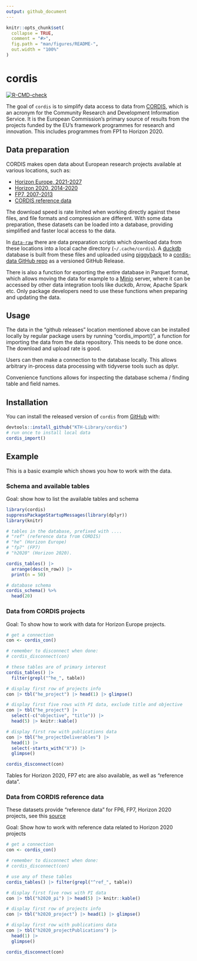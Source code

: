```yaml
---
output: github_document
---
```


<!-- README.md is generated from README.Rmd. Please edit that file -->

```r
knitr::opts_chunk$set(
  collapse = TRUE,
  comment = "#>",
  fig.path = "man/figures/README-",
  out.width = "100%"
)
```

# cordis

<!-- badges: start -->
[![R-CMD-check](https://github.com/KTH-Library/cordis/actions/workflows/R-CMD-check.yaml/badge.svg)](https://github.com/KTH-Library/cordis/actions/workflows/R-CMD-check.yaml)
<!-- badges: end --> 

The goal of `cordis` is to simplify data access to data from [CORDIS](https://cordis.europa.eu/), which is an acronym for the Community Research and Development Information Service. It is the European Commission's primary source of results from the projects funded by the EU's framework programmes for research and innovation. This includes programmes from FP1 to Horizon 2020. 

## Data preparation

CORDIS makes open data about European research projects available at various locations, such as:

- [Horizon Europe, 2021-2027](https://data.europa.eu/data/datasets/cordis-eu-research-projects-under-horizon-europe-2021-2027?locale=en)
- [Horizon 2020, 2014-2020](https://data.europa.eu/88u/dataset/cordisH2020projects)
- [FP7, 2007-2013](https://data.europa.eu/88u/dataset/cordisfp7projects)
- [CORDIS reference data](http://data.europa.eu/data/datasets/cordisref-data)

The download speed is rate limited when working directly against these files, and file formats and compression are different. With some data preparation, these datasets can be loaded into a database, providing simplified and faster local access to the data.

In [`data-raw`](data-raw) there are data preparation scripts which download data from these locations into a local cache directory (`~/.cache/cordis`). A [duckdb](https://duckdb.org) database is built from these files and uploaded using [piggyback](https://github.com/ropensci/piggyback) to a [cordis-data GitHub repo](https://github.com/KTH-Library/cordis-data) as a versioned GitHub Release. 

There is also a function for exporting the entire database in Parquet format, which allows moving the data for example to a [Minio](https://min.io/) server, where it can be accessed by other data integration tools like duckdb, Arrow, Apache Spark etc. Only package developers need to use these functions when preparing and updating the data.

## Usage

The data in the "github releases" location mentioned above can be installed locally by regular package users by running "cordis_import()", a function for importing the data from the data repository. This needs to be done once. The download and upload rate is good.

Users can then make a connection to the database locally. This allows arbitrary in-process data processing with tidyverse tools such as dplyr.

Convenience functions allows for inspecting the database schema / finding table and field names. 

## Installation

You can install the released version of `cordis` from [GitHub](https://github.com/KTH-Library/cordis) with:

``` r
devtools::install_github("KTH-Library/cordis")
# run once to install local data
cordis_import()
```

## Example

This is a basic example which shows you how to work with the data.

### Schema and available tables

Goal: show how to list the available tables and schema

```r
library(cordis)
suppressPackageStartupMessages(library(dplyr))
library(knitr)

# tables in the database, prefixed with ....
# "ref" (reference data from CORDIS)
# "he" (Horizon Europe)
# "fp7" (FP7)
# "h2020" (Horizon 2020).

cordis_tables() |>
  arrange(desc(n_row)) |>
  print(n = 50)

# database schema
cordis_schema() %>%
  head(20)
```

### Data from CORDIS projects

Goal: To show how to work with data for Horizon Europe projects.

```r
# get a connection
con <- cordis_con()

# remember to disconnect when done:
# cordis_disconnect(con)

# these tables are of primary interest
cordis_tables() |>
  filter(grepl("^he_", table))

# display first row of projects info
con |> tbl("he_project") |> head(1) |> glimpse()

# display first five rows with PI data, exclude title and objective
con |> tbl("he_project") |> 
  select(-c("objective", "title")) |> 
  head(5) |> knitr::kable()

# display first row with publications data
con |> tbl("he_projectDeliverables") |> 
  head(1) |>
  select(-starts_with("X")) |>
  glimpse()

cordis_disconnect(con)

```
Tables for Horizon 2020, FP7 etc are also available, as well as "reference data".

### Data from CORDIS reference data

These datasets provide "reference data" for FP6, FP7, Horizon 2020 projects, see this [source](https://data.europa.eu/api/hub/search/en/feeds/datasets/cordisref-data.rss)

Goal: Show how to work with reference data related to Horizon 2020 projects

```r
# get a connection
con <- cordis_con()

# remember to disconnect when done:
# cordis_disconnect(con)

# use any of these tables
cordis_tables() |> filter(grepl("^ref_", table))

# display first five rows with PI data
con |> tbl("h2020_pi") |> head(5) |> knitr::kable()

# display first row of projects info
con |> tbl("h2020_project") |> head(1) |> glimpse()

# display first row with publications data
con |> tbl("h2020_projectPublications") |> 
  head(1) |>
  glimpse()

cordis_disconnect(con)

```

